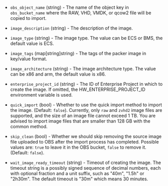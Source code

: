 <!-- Code generated from the comments of the Config struct in post-processor/huaweicloud-import/post-processor.go; DO NOT EDIT MANUALLY -->

- `obs_object_name` (string) - The name of the object key in `obs_bucket_name` where the RAW, VHD, VMDK, or qcow2 file will be copied
  to import.

- `image_description` (string) - The description of the image.

- `image_type` (string) - The image type. The value can be ECS or BMS, the default value is ECS.

- `image_tags` (map[string]string) - The tags of the packer image in key/value format.

- `image_architecture` (string) - The image architecture type. The value can be x86 and arm, the default value is x86.

- `enterprise_project_id` (string) - The ID of Enterprise Project in which to create the image.
  If omitted, the HW_ENTERPRISE_PROJECT_ID environment variable is used.

- `quick_import` (bool) - Whether to use the quick import method to import the image. (Default: `false`).
  Currently, only `raw` and `zvhd2` image files are supported, and the size of an image file cannot exceed 1 TB.
  You are advised to import image files that are smaller than 128 GB with the common method.

- `skip_clean` (bool) - Whether we should skip removing the source image file uploaded to OBS
  after the import process has completed. Possible values are: `true` to
  leave it in the OBS bucket, `false` to remove it. (Default: `false`).

- `wait_image_ready_timeout` (string) - Timeout of creating the image. The timeout string is a possibly signed sequence of
  decimal numbers, each with optional fraction and a unit suffix, such as "40m", "1.5h" or "2h30m".
  The default timeout is "30m" which means 30 minutes.

<!-- End of code generated from the comments of the Config struct in post-processor/huaweicloud-import/post-processor.go; -->
